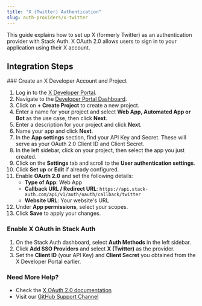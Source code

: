 ```yaml
---
title: "X (Twitter) Authentication"
slug: auth-providers/x-twitter
---
```


This guide explains how to set up X (formerly Twitter) as an authentication provider with Stack Auth. X OAuth 2.0 allows users to sign in to your application using their X account.


## Integration Steps

<Steps>
  ### Create an X Developer Account and Project
  
  1. Log in to the [X Developer Portal](https://developer.twitter.com/).
  2. Navigate to the [Developer Portal Dashboard](https://developer.twitter.com/en/portal/dashboard).
  3. Click on **+ Create Project** to create a new project.
  4. Enter a name for your project and select **Web App, Automated App or Bot** as the use case, then click **Next**.
  5. Enter a description for your project and click **Next**.
  6. Name your app and click **Next**.
  7. In the **App settings** section, find your API Key and Secret. These will serve as your OAuth 2.0 Client ID and Client Secret.
  8. In the left sidebar, click on your project, then select the app you just created.
  9. Click on the **Settings** tab and scroll to the **User authentication settings**.
  10. Click **Set up** or **Edit** if already configured.
  11. Enable **OAuth 2.0** and set the following details:
      - **Type of App**: Web App
      - **Callback URL / Redirect URL**: `https://api.stack-auth.com/api/v1/auth/oauth/callback/twitter`
      - **Website URL**: Your website's URL
  12. Under **App permissions**, select your scopes.
  13. Click **Save** to apply your changes.
  
  ### Enable X OAuth in Stack Auth
  
  1. On the Stack Auth dashboard, select **Auth Methods** in the left sidebar.
  2. Click **Add SSO Providers** and select **X (Twitter)** as the provider.
  3. Set the **Client ID** (your API Key) and **Client Secret** you obtained from the X Developer Portal earlier.
</Steps>

### Need More Help?

- Check the [X OAuth 2.0 documentation](https://developer.twitter.com/en/docs/authentication/oauth-2-0)
- Visit our [GitHub Support Channel](https://github.stack-auth.com)
